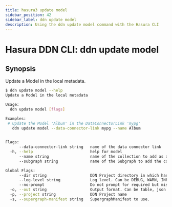 ```yaml
---
title: hasura3 update model
sidebar_position: 42
sidebar_label: ddn update model
description: Using the ddn update model command with the Hasura CLI
---
```


# Hasura DDN CLI: ddn update model 

## Synopsis
Update a Model in the local metadata.

```bash
$ ddn update model --help
Update a Model in the local metadata

Usage:
  ddn update model [flags]

Examples:
 # Update the Model 'Album' in the DataConnectorLink 'mypg'
   ddn update model --data-connector-link mypg --name Album
	 

Flags:
      --data-connector-link string   name of the data connector link
  -h, --help                         help for model
      --name string                  name of the collection to add as a model to the metadata
      --subgraph string              name of the Subgraph to add the connector to

Global Flags:
      --dir string                   DDN Project directory in which hasura.yaml is present (default ".")
      --log-level string             Log level. Can be DEBUG, WARN, INFO, ERROR, or FATAL. (default "INFO")
      --no-prompt                    Do not prompt for required but missing flags
  -o, --out string                   Output format. Can be table, json or yaml. (default "table")
  -p, --project string               DDN Project name
  -s, --supergraph-manifest string   SupergraphManifest to use.
```

